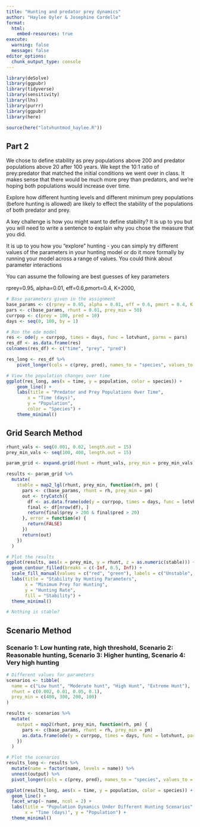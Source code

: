 ```yaml
---
title: "Hunting and predator prey dynamics"
author: "Haylee Oyler & Josephine Cardelle"
format: 
  html:
    embed-resources: true
execute:
  warning: false
  message: false
editor_options: 
  chunk_output_type: console
---
```


```r
library(deSolve)
library(ggpubr)
library(tidyverse)
library(sensitivity)
library(lhs)
library(purrr)
library(ggpubr)
library(here)
```

```r
source(here("lotvhuntmod_haylee.R"))
```
## Part 2

We chose to define stability as prey populations above 200 and predator populations above 20 after 100 years. We kept the 10:1 ratio of prey:predator that matched the initial conditions we went over in class. It makes sense that there would be much more prey than predators, and we're hoping both populations would increase over time. 

Explore how different hunting levels and different minimum prey populations (before hunting is allowed) are likely to effect the stability of the populations of both predator and prey.


A key challenge is how you might want to define stability? It is up to you but you will need to write a sentence to explain why you chose the measure that you did. 

It is up to you how you "explore" hunting  - you can simply try different values of the parameters in your hunting model or do it more formally by running your model across a range of values. You could think about parameter interactions

You can assume the following are best guesses of key parameters

rprey=0.95, alpha=0.01, eff=0.6,pmort=0.4, K=2000,

```r
# Base parameters given in the assignment
base_params <- c(rprey = 0.95, alpha = 0.01, eff = 0.6, pmort = 0.4, K = 2000)
pars <- c(base_params, rhunt = 0.01, prey_min = 50)
currpop <- c(prey = 100, pred = 10)
days <- seq(0, 100, by = 1)

# Run the ode model
res <- ode(y = currpop, times = days, func = lotvhunt, parms = pars)
res_df <- as.data.frame(res)
colnames(res_df) <- c("time", "prey", "pred")

res_long <- res_df %>%
    pivot_longer(cols = c(prey, pred), names_to = "species", values_to = "population")

# View the population changes over time
ggplot(res_long, aes(x = time, y = population, color = species)) +
    geom_line() +
    labs(title = "Predator and Prey Populations Over Time",
        x = "Time (days)",
        y = "Population",
        color = "Species") +
    theme_minimal()
```

## Grid Search Method
```r
rhunt_vals <- seq(0.001, 0.02, length.out = 15)
prey_min_vals <- seq(100, 400, length.out = 15)

param_grid <- expand.grid(rhunt = rhunt_vals, prey_min = prey_min_vals)
```


```r
results <- param_grid %>%
  mutate(
    stable = map2_lgl(rhunt, prey_min, function(rh, pm) {
      pars <- c(base_params, rhunt = rh, prey_min = pm)
      out <- tryCatch({
        df <- as.data.frame(ode(y = currpop, times = days, func = lotvhunt, parms = pars))
        final <- df[nrow(df), ]
        return(final$prey > 200 & final$pred > 20)
      }, error = function(e) {
        return(FALSE)
      })
      return(out)
    })
  )
```

```r
# Plot the results
ggplot(results, aes(x = prey_min, y = rhunt, z = as.numeric(stable))) +
  geom_contour_filled(breaks = c(-Inf, 0.5, Inf)) +
  scale_fill_manual(values = c("red", "green"), labels = c("Unstable", "Stable")) +
  labs(title = "Stability by Hunting Parameters",
       x = "Minimum Prey for Hunting",
       y = "Hunting Rate",
       fill = "Stability") +
  theme_minimal()

# Nothing is stable?
```



## Scenario Method

### Scenario 1: Low hunting rate, high threshold, Scenario 2: Reasonable hunting, Scenario 3: Higher hunting, Scenario 4: Very high hunting
```r
# Different values for parameters 
scenarios <- tibble(
  name = c("Low hunt", "Moderate hunt", "High Hunt", "Extreme Hunt"),
  rhunt = c(0.002, 0.01, 0.05, 0.1),
  prey_min = c(400, 300, 200, 100)
)

results <- scenarios %>%
  mutate(
    output = map2(rhunt, prey_min, function(rh, pm) {
      pars <- c(base_params, rhunt = rh, prey_min = pm)
      as.data.frame(ode(y = currpop, times = days, func = lotvhunt, parms = pars))
    })
  )

# Plot the scenarios
results_long <- results %>%
  mutate(name = factor(name, levels = name)) %>%
  unnest(output) %>%
  pivot_longer(cols = c(prey, pred), names_to = "species", values_to = "population")

ggplot(results_long, aes(x = time, y = population, color = species)) +
  geom_line() +
  facet_wrap(~ name, ncol = 2) +
  labs(title = "Population Dynamics Under Different Hunting Scenarios",
       x = "Time (days)", y = "Population") +
  theme_minimal()
```

